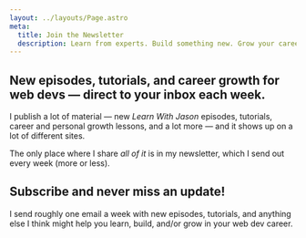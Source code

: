 ```yaml
---
layout: ../layouts/Page.astro
meta:
  title: Join the Newsletter
  description: Learn from experts. Build something new. Grow your career. Let’s do it together.
---
```



## New episodes, tutorials, and career growth for web devs — direct to your inbox each week.

I publish a lot of material — new _Learn With Jason_ episodes, tutorials, career and personal growth lessons, and a lot more — and it shows up on a lot of different sites.

The only place where I share _all of it_ is in my newsletter, which I send out every week (more or less).

<OptInForm disclaimer="And just so we’re clear: I won’t share or sell your information and you can unsubscribe with one click (and no guilt trip) at any time.">

## Subscribe and never miss an update!

I send roughly one email a week with new episodes, tutorials, and anything else I think might help you learn, build, and/or grow in your web dev career.

</OptInForm>
